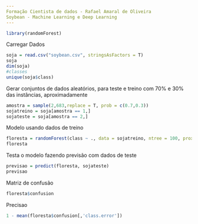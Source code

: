 ```yaml
---
Formação Cientista de dados - Rafael Amaral de Oliveira
Soybean - Machine Learning e Deep Learning
---
```


```r
library(randomForest)
```
Carregar Dados
```r
soja = read.csv("soybean.csv", stringsAsFactors = T)
soja
dim(soja)
#classes
unique(soja$class)
```
Gerar conjuntos de dados aleatórios, para teste e treino com 70% e 30%
das instâncias, aproximadamente
```r
amostra = sample(2,683,replace = T, prob = c(0.7,0.3))
sojatreino = soja[amostra == 1,]
sojateste = soja[amostra == 2,]
```
Modelo usando dados de treino
```r
floresta = randomForest(class ~ ., data = sojatreino, ntree = 100, proximity = T)
floresta
```
Testa o modelo fazendo previsão com dados de teste
```r
previsao = predict(floresta, sojateste)
previsao
```
Matriz de confusão
```r
floresta$confusion
```
Precisao
```r
1 - mean(floresta$confusion[,'class.error'])
```

